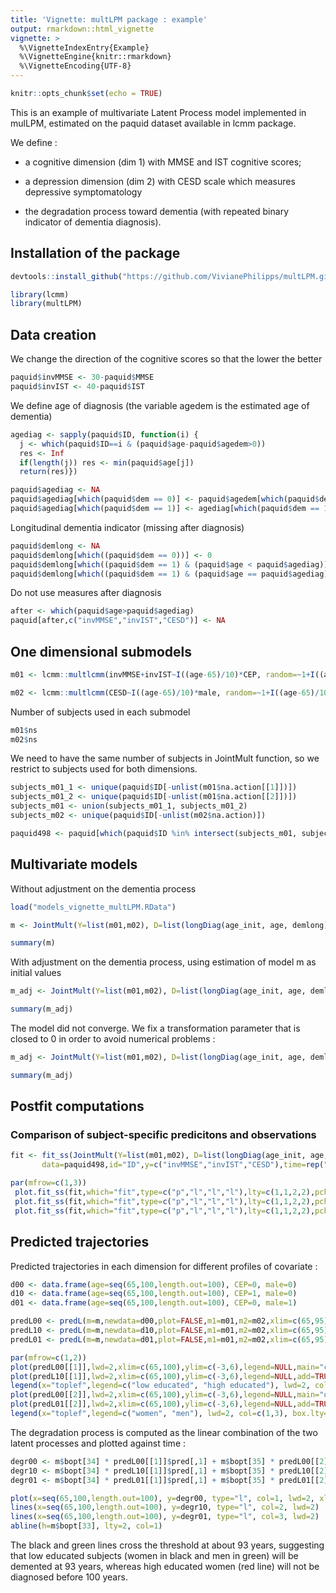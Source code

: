 ```yaml
---
title: 'Vignette: multLPM package : example'
output: rmarkdown::html_vignette
vignette: >
  %\VignetteIndexEntry{Example}
  %\VignetteEngine{knitr::rmarkdown}
  %\VignetteEncoding{UTF-8}
---
```


```r
knitr::opts_chunk$set(echo = TRUE)
```

This is an example of multivariate Latent Process model implemented in mulLPM, estimated on the paquid dataset available in lcmm package. 

We define : 

- a cognitive dimension (dim 1) with MMSE and IST cognitive scores; 

- a depression dimension (dim 2) with CESD scale which measures depressive symptomatology

- the degradation process toward dementia (with repeated binary indicator of dementia diagnosis).


## Installation of the package
```r
devtools::install_github("https://github.com/VivianePhilipps/multLPM.git")
```
```r
library(lcmm)
library(multLPM)
```


## Data creation 

We change the direction of the cognitive scores so that the lower the better
```r
paquid$invMMSE <- 30-paquid$MMSE
paquid$invIST <- 40-paquid$IST
```

We define age of diagnosis (the variable agedem is the estimated age of dementia)
```r
agediag <- sapply(paquid$ID, function(i) {
  j <- which(paquid$ID==i & (paquid$age-paquid$agedem>0))
  res <- Inf
  if(length(j)) res <- min(paquid$age[j])
  return(res)})

paquid$agediag <- NA
paquid$agediag[which(paquid$dem == 0)] <- paquid$agedem[which(paquid$dem == 0)]
paquid$agediag[which(paquid$dem == 1)] <- agediag[which(paquid$dem == 1)]
```

Longitudinal dementia indicator (missing after diagnosis)
```r
paquid$demlong <- NA
paquid$demlong[which((paquid$dem == 0))] <- 0
paquid$demlong[which((paquid$dem == 1) & (paquid$age < paquid$agediag))] <- 0
paquid$demlong[which((paquid$dem == 1) & (paquid$age == paquid$agediag))] <- 1
```

Do not use measures after diagnosis
```r
after <- which(paquid$age>paquid$agediag)
paquid[after,c("invMMSE","invIST","CESD")] <- NA
```

## One dimensional submodels 
```r
m01 <- lcmm::multlcmm(invMMSE+invIST~I((age-65)/10)*CEP, random=~1+I((age-65)/10), subject="ID", data=paquid, link="3-quant-splines")

m02 <- lcmm::multlcmm(CESD~I((age-65)/10)*male, random=~1+I((age-65)/10), subject="ID", data=paquid, link="3-quant-splines")
```

Number of subjects used in each submodel
```r
m01$ns 
m02$ns 
```

We need to have the same number of subjects in JointMult function, so we restrict to subjects used for both dimensions.
```r
subjects_m01_1 <- unique(paquid$ID[-unlist(m01$na.action[[1]])])
subjects_m01_2 <- unique(paquid$ID[-unlist(m01$na.action[[2]])])
subjects_m01 <- union(subjects_m01_1, subjects_m01_2)
subjects_m02 <- unique(paquid$ID[-unlist(m02$na.action)])

paquid498 <- paquid[which(paquid$ID %in% intersect(subjects_m01, subjects_m02)),]
```

## Multivariate models 

Without adjustment on the dementia process
```r
load("models_vignette_multLPM.RData")
```
```r
m <- JointMult(Y=list(m01,m02), D=list(longDiag(age_init, age, demlong)~1), var.time="age", RE="full", delayed=TRUE, data=paquid498, maxiter=50)
```
```r
summary(m)
```

With adjustment on the dementia process, using estimation of model m as initial values
```r
m_adj <- JointMult(Y=list(m01,m02), D=list(longDiag(age_init, age, demlong)~CEP+male), var.time="age", RE="full", delayed=TRUE, data=paquid498, B=c(m$bopt[1:33],0,0,m$bopt[34],0,0,m$bopt[35],0,0), maxiter=50)
```
```r
summary(m_adj)
```

The model did not converge. We fix a transformation parameter that is closed to 0 in order to avoid numerical problems :

```r
m_adj <- JointMult(Y=list(m01,m02), D=list(longDiag(age_init, age, demlong)~CEP+male), var.time="age", RE="full", delayed=TRUE, data=paquid498, B=m_adj$bopt, posfix=11, maxiter=30)
```

```r
summary(m_adj)
```


## Postfit computations

### Comparison of subject-specific predicitons and observations

```r
fit <- fit_ss(JointMult(Y=list(m01,m02), D=list(longDiag(age_init, age, demlong)~1), var.time="age", RE="full", delayed=TRUE, data=paquid498, B=m$bopt),
       data=paquid498,id="ID",y=c("invMMSE","invIST","CESD"),time=rep("age",3),breaks=c(seq(65,95,2),105))

par(mfrow=c(1,3))
 plot.fit_ss(fit,which="fit",type=c("p","l","l","l"),lty=c(1,1,2,2),pch=c(19,NA,NA,NA),col=1,outcome=1,xlab="age",ylab="transformed MMSE")
 plot.fit_ss(fit,which="fit",type=c("p","l","l","l"),lty=c(1,1,2,2),pch=c(19,NA,NA,NA),col=1,outcome=2,xlab="age",ylab="transformed IST")
 plot.fit_ss(fit,which="fit",type=c("p","l","l","l"),lty=c(1,1,2,2),pch=c(19,NA,NA,NA),col=1,outcome=3,xlab="age",ylab="transformed CESD")
```

## Predicted trajectories

Predicted trajectories in each dimension for different profiles of covariate : 
```r
d00 <- data.frame(age=seq(65,100,length.out=100), CEP=0, male=0)
d10 <- data.frame(age=seq(65,100,length.out=100), CEP=1, male=0)
d01 <- data.frame(age=seq(65,100,length.out=100), CEP=0, male=1)

predL00 <- predL(m=m,newdata=d00,plot=FALSE,m1=m01,m2=m02,xlim=c(65,95),ylim=c(-2,2), confint=TRUE)
predL10 <- predL(m=m,newdata=d10,plot=FALSE,m1=m01,m2=m02,xlim=c(65,95),ylim=c(-2,2), confint=TRUE)
predL01 <- predL(m=m,newdata=d01,plot=FALSE,m1=m01,m2=m02,xlim=c(65,95),ylim=c(-2,2), confint=TRUE)

par(mfrow=c(1,2))
plot(predL00[[1]],lwd=2,xlim=c(65,100),ylim=c(-3,6),legend=NULL,main="cognition",shades=TRUE)
plot(predL10[[1]],lwd=2,xlim=c(65,100),ylim=c(-3,6),legend=NULL,add=TRUE,shades=TRUE,col=2)
legend(x="toplef",legend=c("low educated", "high educated"), lwd=2, col=1:2, box.lty=0)
plot(predL00[[2]],lwd=2,xlim=c(65,100),ylim=c(-3,6),legend=NULL,main="depression",shades=TRUE)
plot(predL01[[2]],lwd=2,xlim=c(65,100),ylim=c(-3,6),legend=NULL,add=TRUE,shades=TRUE,col=3)
legend(x="toplef",legend=c("women", "men"), lwd=2, col=c(1,3), box.lty=0)

```

The degradation process is computed as the linear combination of the two latent processes and plotted against time :

```r
degr00 <- m$bopt[34] * predL00[[1]]$pred[,1] + m$bopt[35] * predL00[[2]]$pred[,1]
degr10 <- m$bopt[34] * predL10[[1]]$pred[,1] + m$bopt[35] * predL10[[2]]$pred[,1]
degr01 <- m$bopt[34] * predL01[[1]]$pred[,1] + m$bopt[35] * predL01[[2]]$pred[,1]

plot(x=seq(65,100,length.out=100), y=degr00, type="l", col=1, lwd=2, xlab="age", ylab="degradation process", ylim=c(-1,4))
lines(x=seq(65,100,length.out=100), y=degr10, type="l", col=2, lwd=2)
lines(x=seq(65,100,length.out=100), y=degr01, type="l", col=3, lwd=2)
abline(h=m$bopt[33], lty=2, col=1)
```

The black and green lines cross the threshold at about 93 years, suggesting that low educated subjects (women in black and men in green) will be demented at 93 years, whereas high educated women (red line) will not be diagnosed before 100 years.

